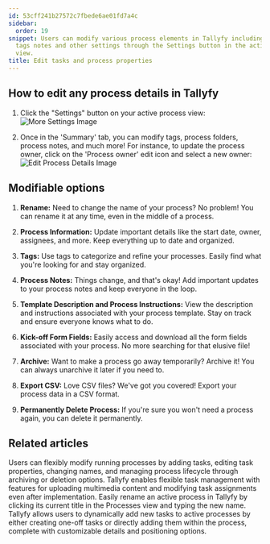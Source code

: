 ```yaml
---
id: 53cff241b27572c7fbede6ae01fd7a4c
sidebar:
  order: 19
snippet: Users can modify various process elements in Tallyfy including names owners
  tags notes and other settings through the Settings button in the active process
  view.
title: Edit tasks and process properties
---
```


## How to edit any process details in Tallyfy

1. Click the "Settings" button on your active process view:
   ![More Settings Image](https://screenshots.tallyfy.com/tallyfy%2Fpro%2Fdesktop-light-click-config-activeprocess.png)

2. Once in the 'Summary' tab, you can modify tags, process folders, process notes, and much more! For instance, to update the process owner, click on the 'Process owner' edit icon and select a new owner:
   ![Edit Process Details Image](https://screenshots.tallyfy.com/tallyfy%2Fpro%2Fdesktop-light-change-process-owner.png)

## Modifiable options

1. **Rename:** Need to change the name of your process? No problem! You can rename it at any time, even in the middle of a process.

2. **Process Information:** Update important details like the start date, owner, assignees, and more. Keep everything up to date and organized.

3. **Tags:** Use tags to categorize and refine your processes. Easily find what you're looking for and stay organized.

4. **Process Notes:** Things change, and that's okay! Add important updates to your process notes and keep everyone in the loop.

5. **Template Description and Process Instructions:** View the description and instructions associated with your process template. Stay on track and ensure everyone knows what to do.

6. **Kick-off Form Fields:** Easily access and download all the form fields associated with your process. No more searching for that elusive file!

7. **Archive:** Want to make a process go away temporarily? Archive it! You can always unarchive it later if you need to.

8. **Export CSV:** Love CSV files? We've got you covered! Export your process data in a CSV format.

9. **Permanently Delete Process:** If you're sure you won't need a process again, you can delete it permanently.


## Related articles
<CardGrid>
<LinkTitleCard header="<b>Processes > Edit processes</b>" href="/products/pro/tracking-and-tasks/processes/edit-processes/" > Users can flexibly modify running processes by adding tasks, editing task properties, changing names, and managing process lifecycle through archiving or deletion options. </LinkTitleCard>
<LinkTitleCard header="<b>Tasks > Edit tasks</b>" href="/products/pro/tracking-and-tasks/tasks/edit-task/" > Tallyfy enables flexible task management with features for uploading multimedia content and modifying task assignments even after implementation. </LinkTitleCard>
<LinkTitleCard header="<b>Edit Processes > Rename a process</b>" href="/products/pro/tracking-and-tasks/processes/edit-processes/how-can-i-rename-a-process-in-tallyfy/" > Easily rename an active process in Tallyfy by clicking its current title in the Processes view and typing the new name. </LinkTitleCard>
<LinkTitleCard header="<b>Edit Processes > Add tasks to active processes</b>" href="/products/pro/tracking-and-tasks/processes/edit-processes/how-can-i-add-tasks-to-active-processes-on-tallyfy/" > Tallyfy allows users to dynamically add new tasks to active processes by either creating one-off tasks or directly adding them within the process, complete with customizable details and positioning options. </LinkTitleCard>
</CardGrid>